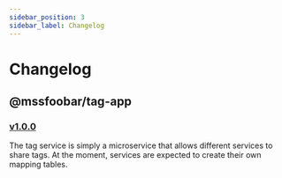 ```yaml
---
sidebar_position: 3
sidebar_label: Changelog
---
```


# Changelog

## @mssfoobar/tag-app

### [v1.0.0](https://github.com/mssfoobar/tag/releases/tag/tag-app%2Fv1.0.0)

The tag service is simply a microservice that allows different services to share tags. At the moment, services are
expected to create their own mapping tables.
